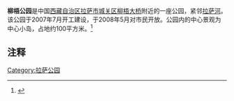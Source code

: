 '''柳梧公园'''是中国[[西藏自治区|西藏自治区]][[拉萨市|拉萨市]][[城关区_(拉萨市)|城关区]][[柳梧大桥|柳梧大桥]]附近的一座公园，紧邻[[拉萨河|拉萨河]]。该公园于2007年7月开工建设，于2008年5月对市民开放。公园内的中心景观为中心小岛，占地约100平方米。<ref>{{Cite web |url=http://www.xz0891.com/artc/9044/ |title=添新绿 造新园 拉萨越来越美丽，西藏茶马古道国际旅行社，于2011-8-4查阅 |access-date=2011-08-04 |archive-url=https://web.archive.org/web/20160304081259/http://www.xz0891.com/artc/9044/ |archive-date=2016-03-04 |dead-url=yes }}</ref>

==注释==
{{reflist}}
{{拉萨地标}}
[[Category:拉萨公园|Category:拉萨公园]]
